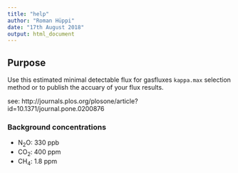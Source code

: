 ```yaml
---
title: "help"
author: "Roman Hüppi"
date: "17th August 2018"
output: html_document
---
```


## Purpose

Use this estimated minimal detectable flux for gasfluxes `kappa.max` selection method or to publish the accuary of your flux results.

see:  http://journals.plos.org/plosone/article?id=10.1371/journal.pone.0200876

### Background concentrations

* N<sub>2</sub>O: 330 ppb
* CO<sub>2</sub>: 400 ppm
* CH<sub>4</sub>:  1.8 ppm